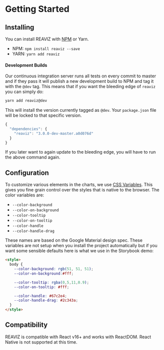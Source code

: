 
<Meta title="Docs/Getting Started/Quick Start" />

# Getting Started

## Installing

You can install REAVIZ with [NPM](https://www.npmjs.com/package/reaviz) or Yarn.

- NPM: `npm install reaviz --save`
- YARN: `yarn add reaviz`

#### Development Builds
Our continuous integration server runs all tests on every commit to master and
if they pass it will publish a new development build to NPM and tag it with the `@dev` tag.
This means that if you want the bleeding edge of `reaviz` you can simply do:

```bash
yarn add reaviz@dev
```

This will install the version currently tagged as `@dev`. Your `package.json` file will be
locked to that specific version.

```js
{
  "dependencies": {
    "reaviz": "3.0.0-dev-master.a0d076d"
  }
}
```

If you later want to again update to the bleeding edge, you will have to run the above command again.

## Configuration

To customize various elements in the charts,
we use [CSS Variables](https://developer.mozilla.org/en-US/docs/Web/CSS/Using_CSS_variables).
This gives you fine grain control over the styles
that is native to the browser. The color variables are:

- `--color-background`
- `--color-on-background`
- `--color-tooltip`
- `--color-on-tooltip`
- `--color-handle`
- `--color-handle-drag`

These names are based on the Google Material design spec. These variables
are not setup when you install the project automatically but if you want
some sensible defaults here is what we use in the Storybook demo:

```html
<style>
  body {
    --color-background: rgb(51, 51, 51);
    --color-on-background:#fff;

    --color-tooltip: rgba(0,5,11,0.9);
    --color-on-tooltip: #fff;

    --color-handle: #67c2e4;
    --color-handle-drag: #2c343a;
  }
</style>
```

## Compatibility

REAVIZ is compatible with React v16+ and works with ReactDOM. React Native is not supported at this time.
